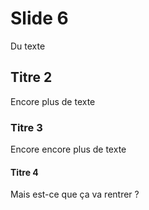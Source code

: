 # Slide 6

Du texte

## Titre 2

Encore plus de texte

### Titre 3

Encore encore plus de texte

#### Titre 4

Mais est-ce que ça va rentrer ?
